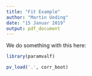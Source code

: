 ```yaml
---
title: "Fit Example"
author: "Martin Ueding"
date: "15 Januar 2019"
output: pdf_document
---
```


We do something with this here:

```r
library(paramvalf)

pv_load('.', corr_boot)
```
